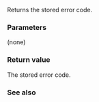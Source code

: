 {{cpp/thread/future_error/title|code}}
{{cpp/thread/future_error/navbar}}
{{ddcl | since=c++11 |
const std::error_code&amp; code() const noexcept;
}}

Returns the stored error code.

===Parameters===
(none)

===Return value===
The stored error code.

===See also===
{{dsc begin}}
{{dsc inc | cpp/thread/future_error/dsc what}}
{{dsc end}}

{{langlinks|de|es|fr|it|ja|pt|ru|zh}}